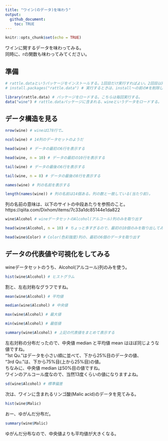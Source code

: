 ---
title: "ワイン(のデータ)を味わう"
output: 
  github_document:
    toc: TRUE
---

```{r setup, include=FALSE}
knitr::opts_chunk$set(echo = TRUE)
```

ワインに関するデータを味わってみる。  
同時に、rの関数も味わってみてください。

## 準備

```{r}
# rattle.dataというパッケージをインストールする。1回目だけ実行すればよい。2回目以降は実行不要。
# install.packages("rattle.data") # 実行するときは、install～の前の#を削除してください。
```

```{r}
library(rattle.data) # パッケージをロードする。こちらは毎回実行する。
data("wine") # rattle.dataパッケージに含まれる、wineというデータをロードする。
```

## データ構造を見る

```{r}
nrow(wine) # wineは178行で…

ncol(wine) # 14列のデータセットのようだ

head(wine) # データの最初の6行を表示する

head(wine, n = 10) # データの最初の10行を表示する

tail(wine) # データの最後の6行を表示する

tail(wine, n = 8) # データの最後の8行を表示する

names(wine) # 列の名前を表示する

length(names(wine)) # 列の名前は14個ある。列の数と一致している(当たり前)。

```

列の名前の意味は、以下のサイトの中段あたりを参照のこと。  
https://qiita.com/Dixhom/items/7c33a1dc85144e1da822

```{r}
wine$Alcohol # wineデータセットのAlcohol(アルコール)列のみを取り出す

head(wine$Alcohol, n = 10) # ちょっと多すぎるので、最初の10個のみを取り出してみる

head(wine$Color) # Color(色彩強度)列の、最初の6個のデータを取り出す
```

## データの代表値や可視化をしてみる

wineデータセットのうち、Alcohol(アルコール)列のみを使う。

```{r}
hist(wine$Alcohol) # ヒストグラム
```
割と、左右対称なグラフですね。

```{r}
mean(wine$Alcohol) # 平均値

median(wine$Alcohol) # 中央値

max(wine$Alcohol) # 最大値

min(wine$Alcohol) # 最低値

summary(wine$Alcohol) # 上記の代表値をまとめて表示する
```

左右対称の分布だったので、中央値 median と平均値 mean はほぼ同じような値ですね。  
"1st Qu."はデータを小さい順に並べて、下から25%目のデータの値、  
"3rd Qu."は、下から75%目(上から25%目)の値。  
ちなみに、中央値 median は50%目の値ですね。  
ワインのアルコール度なので、当然13度くらいの値になりますよね。 

```{r}
sd(wine$Alcohol) # 標準偏差
```

次は、ワインに含まれるリンゴ酸(Malic acid)のデータを見てみる。

```{r}
hist(wine$Malic)
```

おー、ゆがんだ分布だ。

```{r}
summary(wine$Malic)
```

ゆがんだ分布なので、中央値よりも平均値が大きくなる。

